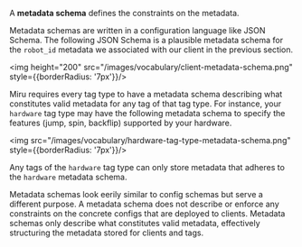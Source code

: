 A **metadata schema** defines the constraints on the metadata. 

Metadata schemas are written in a configuration language like JSON Schema. The following JSON Schema is a plausible metadata schema for the `robot_id` metadata we associated with our client in the previous section.

<img height="200" src="/images/vocabulary/client-metadata-schema.png" style={{borderRadius: '7px'}}/>

Miru requires every tag type to have a metadata schema describing what constitutes valid metadata for any tag of that tag type. For instance, your `hardware` tag type may have the following metadata schema to specify the features (jump, spin, backflip) supported by your hardware.

<img src="/images/vocabulary/hardware-tag-type-metadata-schema.png" style={{borderRadius: '7px'}}/>

Any tags of the `hardware` tag type can only store metadata that adheres to the `hardware` metadata schema.

Metadata schemas look eerily similar to config schemas but serve a different purpose. A metadata schema does not describe or enforce any constraints on the concrete configs that are deployed to clients. Metadata schemas only describe what constitutes valid metadata, effectively structuring the metadata stored for clients and tags. 